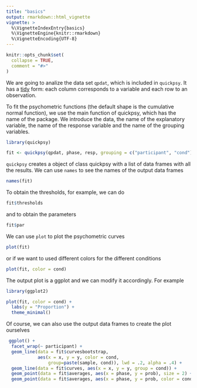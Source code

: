 ```yaml
---
title: "basics"
output: rmarkdown::html_vignette
vignette: >
  %\VignetteIndexEntry{basics}
  %\VignetteEngine{knitr::rmarkdown}
  %\VignetteEncoding{UTF-8}
---
```


```r
knitr::opts_chunk$set(
  collapse = TRUE,
  comment = "#>"
)
```

We are going to analize the data set `qpdat`, which is included in `quickpsy`. It has a  [tidy](http://vita.had.co.nz/papers/tidy-data.html) form: each column corresponds to a variable and each row to an observation.

To fit the psychometric functions (the default shape is the cumulative normal function), we use the main function of quickpsy, which has the name of the package. We introduce the data, the name of the explanatory variable, the name of the response variable and the name of the grouping variables. 

```r
library(quickpsy)

fit <- quickpsy(qpdat, phase, resp, grouping = c("participant", "cond")) 
```

`quickpsy` creates a object of class quickpsy with a list of data frames with all the results. We can use `names` to see the names of the output data frames

```r
names(fit)
```

To obtain the thresholds, for example, we can do
```r
fit$thresholds
```

and to obtain the parameters

```r
fit$par
```

We can  use `plot` to plot  the psychometric curves

```r
plot(fit)
```

or if we want to used different colors for the different conditions

```r
plot(fit, color = cond)
```

The output plot is a ggplot and we can modify it accordingly. For example

```r
library(ggplot2)

plot(fit, color = cond) +
  labs(y = "Proportion") +
  theme_minimal()
```

Of course, we can also use the output data frames to create the plot ourselves

```r
 ggplot() +
  facet_wrap(~ participant) +
  geom_line(data = fit$curvesbootstrap, 
            aes(x = x, y = y, color = cond, 
                group=paste(sample, cond)), lwd = .2, alpha = .4) +
  geom_line(data = fit$curves, aes(x = x, y = y, group = cond)) +
  geom_point(data = fit$averages, aes(x = phase, y = prob), size = 2) +
  geom_point(data = fit$averages, aes(x = phase, y = prob, color = cond))
```

